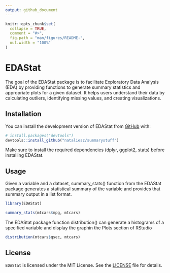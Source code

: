 ```yaml
---
output: github_document
---
```


<!-- README.md is generated from README.Rmd. Please edit that file -->

```r
knitr::opts_chunk$set(
  collapse = TRUE,
  comment = "#>",
  fig.path = "man/figures/README-",
  out.width = "100%"
)
```

# EDAStat

<!-- badges: start -->
<!-- badges: end -->

The goal of the EDAStat package is to facilitate Exploratory Data Analysis (EDA) by providing functions to generate summary statistics and appropriate plots for a given dataset. It helps users understand their data by calculating outliers, identifying missing values, and creating visualizations.

## Installation

You can install the development version of EDAStat from [GitHub](https://github.com/) with:

``` r
# install.packages("devtools")
devtools::install_github("nataliesz/summarystuff")
```

Make sure to install the required dependencies (dplyr, ggplot2, stats) before installing EDAStat.

## Usage

Given a variable and a dataset, summary_stats() function from the EDAStat package generates a statistical summary of the variable and provides that summary output in a list format.

```r
library(EDAStat)

summary_stats(mtcars$mpg, mtcars)
```

The EDAStat package function distribution() can generate a histograms of a specified variable and display the graphin the Plots section of RStudio

```r
distribution(mtcars$qsec, mtcars)
```

## License

`EDAStat` is licensed under the MIT License. See the [LICENSE](LICENSE) file for details.



